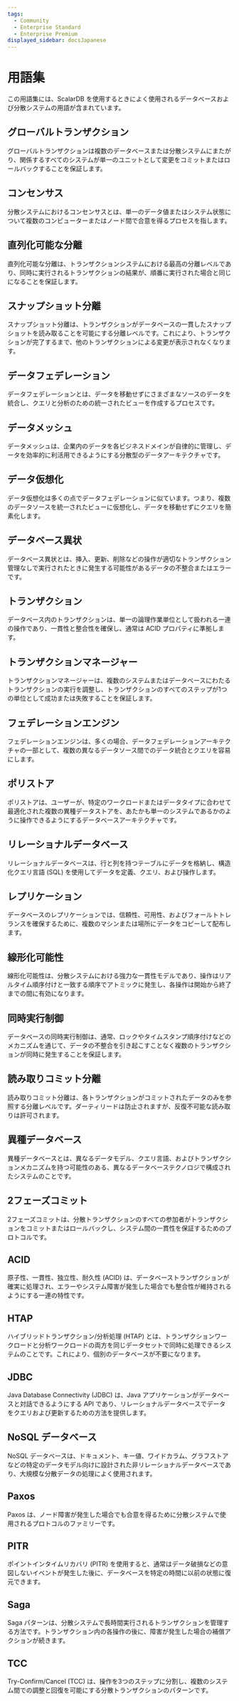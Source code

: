 ```yaml
---
tags:
  - Community
  - Enterprise Standard
  - Enterprise Premium
displayed_sidebar: docsJapanese
---
```


# 用語集

この用語集には、ScalarDB を使用するときによく使用されるデータベースおよび分散システムの用語が含まれています。

## グローバルトランザクション

グローバルトランザクションは複数のデータベースまたは分散システムにまたがり、関係するすべてのシステムが単一のユニットとして変更をコミットまたはロールバックすることを保証します。

## コンセンサス

分散システムにおけるコンセンサスとは、単一のデータ値またはシステム状態について複数のコンピューターまたはノード間で合意を得るプロセスを指します。

## 直列化可能な分離

直列化可能な分離は、トランザクションシステムにおける最高の分離レベルであり、同時に実行されるトランザクションの結果が、順番に実行された場合と同じになることを保証します。

## スナップショット分離

スナップショット分離は、トランザクションがデータベースの一貫したスナップショットを読み取ることを可能にする分離レベルです。これにより、トランザクションが完了するまで、他のトランザクションによる変更が表示されなくなります。

## データフェデレーション

データフェデレーションとは、データを移動せずにさまざまなソースのデータを統合し、クエリと分析のための統一されたビューを作成するプロセスです。

## データメッシュ

データメッシュは、企業内のデータを各ビジネスドメインが自律的に管理し、データを効率的に利活用できるようにする分散型のデータアーキテクチャです。

## データ仮想化

データ仮想化は多くの点でデータフェデレーションに似ています。つまり、複数のデータソースを統一されたビューに仮想化し、データを移動せずにクエリを簡素化します。

## データベース異状

データベース異状とは、挿入、更新、削除などの操作が適切なトランザクション管理なしで実行されたときに発生する可能性があるデータの不整合またはエラーです。

## トランザクション

データベース内のトランザクションは、単一の論理作業単位として扱われる一連の操作であり、一貫性と整合性を確保し、通常は ACID プロパティに準拠します。

## トランザクションマネージャー

トランザクションマネージャーは、複数のシステムまたはデータベースにわたるトランザクションの実行を調整し、トランザクションのすべてのステップが1つの単位として成功または失敗することを保証します。

## フェデレーションエンジン

フェデレーションエンジンは、多くの場合、データフェデレーションアーキテクチャの一部として、複数の異なるデータソース間でのデータ統合とクエリを容易にします。

## ポリストア

ポリストアは、ユーザーが、特定のワークロードまたはデータタイプに合わせて最適化された複数の異種データストアを、あたかも単一のシステムであるかのように操作できるようにするデータベースアーキテクチャです。

## リレーショナルデータベース

リレーショナルデータベースは、行と列を持つテーブルにデータを格納し、構造化クエリ言語 (SQL) を使用してデータを定義、クエリ、および操作します。

## レプリケーション

データベースのレプリケーションでは、信頼性、可用性、およびフォールトトレランスを確保するために、複数のマシンまたは場所にデータをコピーして配布します。

## 線形化可能性

線形化可能性は、分散システムにおける強力な一貫性モデルであり、操作はリアルタイム順序付けと一致する順序でアトミックに発生し、各操作は開始から終了までの間に有効になります。

## 同時実行制御

データベースの同時実行制御は、通常、ロックやタイムスタンプ順序付けなどのメカニズムを通じて、データの不整合を引き起こすことなく複数のトランザクションが同時に発生することを保証します。

## 読み取りコミット分離

読み取りコミット分離は、各トランザクションがコミットされたデータのみを参照する分離レベルです。ダーティリードは防止されますが、反復不可能な読み取りは許可されます。

## 異種データベース

異種データベースとは、異なるデータモデル、クエリ言語、およびトランザクションメカニズムを持つ可能性のある、異なるデータベーステクノロジで構成されたシステムのことです。

## 2フェーズコミット

2フェーズコミットは、分散トランザクションのすべての参加者がトランザクションをコミットまたはロールバックし、システム間の一貫性を保証するためのプロトコルです。

## ACID

原子性、一貫性、独立性、耐久性 (ACID) は、データベーストランザクションが確実に処理され、エラーやシステム障害が発生した場合でも整合性が維持されるようにする一連の特性です。

## HTAP

ハイブリッドトランザクション/分析処理 (HTAP) とは、トランザクションワークロードと分析ワークロードの両方を同じデータセットで同時に処理できるシステムのことです。これにより、個別のデータベースが不要になります。

## JDBC

Java Database Connectivity (JDBC) は、Java アプリケーションがデータベースと対話できるようにする API であり、リレーショナルデータベースでデータをクエリおよび更新するための方法を提供します。

## NoSQL データベース

NoSQL データベースは、ドキュメント、キー値、ワイドカラム、グラフストアなどの特定のデータモデル向けに設計された非リレーショナルデータベースであり、大規模な分散データの処理によく使用されます。

## Paxos

Paxos は、ノード障害が発生した場合でも合意を得るために分散システムで使用されるプロトコルのファミリーです。

## PITR

ポイントインタイムリカバリ (PITR) を使用すると、通常はデータ破損などの意図しないイベントが発生した後に、データベースを特定の時間に以前の状態に復元できます。

## Saga

Saga パターンは、分散システムで長時間実行されるトランザクションを管理する方法です。トランザクション内の各操作の後に、障害が発生した場合の補償アクションが続きます。

## TCC

Try-Confirm/Cancel (TCC) は、操作を3つのステップに分割し、複数のシステム間での調整と回復を可能にする分散トランザクションのパターンです。
